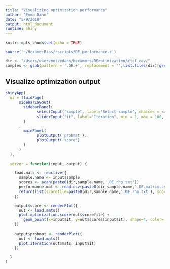 ```yaml
---
title: "Visualizing optimization performance"
author: "Emma Dann"
date: "5/9/2018"
output: html_document
runtime: shiny
---
```


```r
knitr::opts_chunk$set(echo = TRUE)
```

```r
source('~/HexamerBias/rscripts/DE_performance.r')
```

```r
dir <- "/Users/user/mnt/edann/hexamers/DEoptimization/ctcf_cov/"
samples <- gsub(pattern = '.DE.+', replacement = '',list.files(dir)[grep(list.files(dir), pattern = 'matrix')])
```
## Visualize optimization output
```r
shinyApp(
  ui = fluidPage(
      sidebarLayout(
        sidebarPanel(
              selectInput("sample", label='Select sample', choices = samples),
              sliderInput("it", label="Iteration", min = 1, max = 100, value = 1, animate = animationOptions(interval = 300, loop = F))
        )
      ,
        mainPanel(
              plotOutput('probmat'),
              plotOutput('score')
        )
      )
  ),
  
  server = function(input, output) {

    load.mats <- reactive({
      sample.name <- input$sample
      scores <- scan(paste0(dir,sample.name,'.DE.rho.txt'))
      performance.mat <- read.csv(paste0(dir,sample.name,'.DE.matrix.csv'), row.names = 1)
      return(list(scorefile=paste0(dir,sample.name,'.DE.rho.txt'), scores=scores, mats=reshape.prob.mat(performance.mat)))
    })      

    output$score <- renderPlot({
      out <- load.mats()
      plot.optimization.score(out$scorefile) +
        geom_point(x=input$it, y=out$scores[input$it], shape=4, color='blue', size=3)
    })
    
    output$probmat <- renderPlot({
      out <- load.mats()
      plot.iteration(out$mats, input$it)
    })
    
  }
)
```




